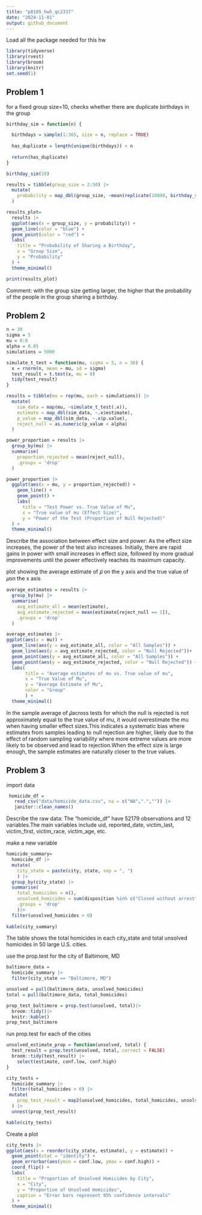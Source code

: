 ```yaml
---
title: "p8105_hw5_qc2337"
date: "2024-11-01"
output: github_document
---
```

Load all the package needed for this hw
```r
library(tidyverse)
library(rvest)
library(broom)
library(knitr)
set.seed(1)

```

## Problem 1

for a fixed group size=10, checks whether there are duplicate birthdays in the group
```r

birthday_sim = function(n) {

  birthdays = sample(1:365, size = n, replace = TRUE)
  
  has_duplicate = length(unique(birthdays)) < n
  
  return(has_duplicate)
}

birthday_sim(10)
```


```r
results = tibble(group_size = 2:50) |> 
  mutate(
    probability = map_dbl(group_size, ~mean(replicate(10000, birthday_sim(.x))))
  )

results_plot=
  results |> 
  ggplot(aes(x = group_size, y = probability)) +
  geom_line(color = "blue") +
  geom_point(color = "red") +
  labs(
    title = "Probability of Sharing a Birthday",
    x = "Group Size",
    y = "Probability"
  ) +
  theme_minimal()

print(results_plot)
```

Comment: with the group size getting larger, the higher that the probability of the people in the group sharing a birthday. 


## Problem 2

```r
n = 30
sigma = 5
mu = 0:6
alpha = 0.05
simulations = 5000
```


```r
simulate_t_test = function(mu, sigma = 5, n = 30) {
  x = rnorm(n, mean = mu, sd = sigma)
  test_result = t.test(x, mu = 0)
  tidy(test_result)
}

results = tibble(mu = rep(mu, each = simulations)) |> 
  mutate(
    sim_data = map(mu, ~simulate_t_test(.x)),
    estimate = map_dbl(sim_data, ~.x$estimate),
    p_value = map_dbl(sim_data, ~.x$p.value),
    reject_null = as.numeric(p_value < alpha)
  )

power_proportion = results |> 
  group_by(mu) |> 
  summarise(
    proportion_rejected = mean(reject_null),
    .groups = 'drop'
  )

power_proportion |> 
  ggplot(aes(x = mu, y = proportion_rejected)) +
    geom_line() +  
    geom_point() + 
    labs(
      title = "Test Power vs. True Value of Mu",
      x = "True value of mu (Effect Size)",
      y = "Power of the Test (Proportion of Null Rejected)"
  ) +
  theme_minimal()
```

Describe the association between effect size and power:
As the effect size increases, the power of the test also increases. 
Initially, there are rapid gains in power with small increases in effect size, followed by more gradual improvements until the power effectively reaches its maximum capacity.


plot showing the average estimate of 𝜇̂ on the y axis and the true value of 𝜇on the x axis
```r
average_estimates = results |> 
  group_by(mu) |> 
  summarise(
    avg_estimate_all = mean(estimate),
    avg_estimate_rejected = mean(estimate[reject_null == 1]),
    .groups = 'drop'
  )

average_estimates |> 
ggplot(aes(x = mu)) +
  geom_line(aes(y = avg_estimate_all, color = "All Samples")) +
  geom_line(aes(y = avg_estimate_rejected, color = "Null Rejected"))+
  geom_point(aes(y = avg_estimate_all, color = "All Samples")) +
  geom_point(aes(y = avg_estimate_rejected, color = "Null Rejected")) +
  labs(
       title = "Average estimates of mu vs. True value of mu",
       x = "True Value of Mu",
       y = "Average Estimate of Mu",
       color = "Group"
       ) +
  theme_minimal()
```

In the sample average of 𝜇̂across tests for which the null is rejected is not  approximately equal to the true value of mu, it would overestimate the mu when having smaller effect sizes.This indicates a systematic bias where estimates from samples leading to null rejection are higher, likely due to the effect of random sampling variability where more extreme values are more likely to be observed and lead to rejection.When the effect size is large enough, the sample estimates are naturally closer to the true values.


## Problem 3

import data
```r
 homicide_df =  
   read_csv("data/homicide_data.csv", na = c("NA",".","")) |> 
   janitor::clean_names()
```

Describe the raw data: The "homicide_df" have 52179 observations and 12 variables.The main variables include uid, reported_date, victim_last, victim_first, victim_race, victim_age, etc.


make a new variable
```r
homicide_summary= 
  homicide_df |> 
  mutate(
    city_state = paste(city, state, sep = ", ")
    ) |> 
  group_by(city_state) |> 
  summarise(
    total_homicides = n(),
    unsolved_homicides = sum(disposition %in% c("Closed without arrest", "Open/No arrest"), na.rm = TRUE),
    .groups = 'drop'
    )|> 
  filter(unsolved_homicides > 0)
  
kable(city_summary)
```
The table shows the total homicides in each city_state and total unsolved homicides in 50 large U.S. cities.


use the prop.test for the city of Baltimore, MD
```r
baltimore_data = 
  homicide_summary |> 
  filter(city_state == "Baltimore, MD")

unsolved = pull(baltimore_data, unsolved_homicides)
total = pull(baltimore_data, total_homicides)

prop_test_baltimore = prop.test(unsolved, total)|>
  broom::tidy()|>
  knitr::kable()
prop_test_baltimore
```

run prop.test for each of the cities
```r
unsolved_estimate_prop = function(unsolved, total) {
  test_result = prop.test(unsolved, total, correct = FALSE)
  broom::tidy(test_result) |> 
    select(estimate, conf.low, conf.high)
}

city_tests =
  homicide_summary |> 
  filter(total_homicides > 0) |> 
 mutate(
    prop_test_result = map2(unsolved_homicides, total_homicides, unsolved_estimate_prop)
  ) |>
  unnest(prop_test_result)

kable(city_tests)
```

Create a plot 
```r
city_tests |> 
ggplot(aes(x = reorder(city_state, estimate), y = estimate)) +
  geom_point(stat = "identity") + 
  geom_errorbar(aes(ymin = conf.low, ymax = conf.high)) +
  coord_flip() +
  labs(
    title = "Proportion of Unsolved Homicides by City",
    x = "City",
    y = "Proportion of Unsolved Homicides",
    caption = "Error bars represent 95% confidence intervals"
  ) +
  theme_minimal() 
```





